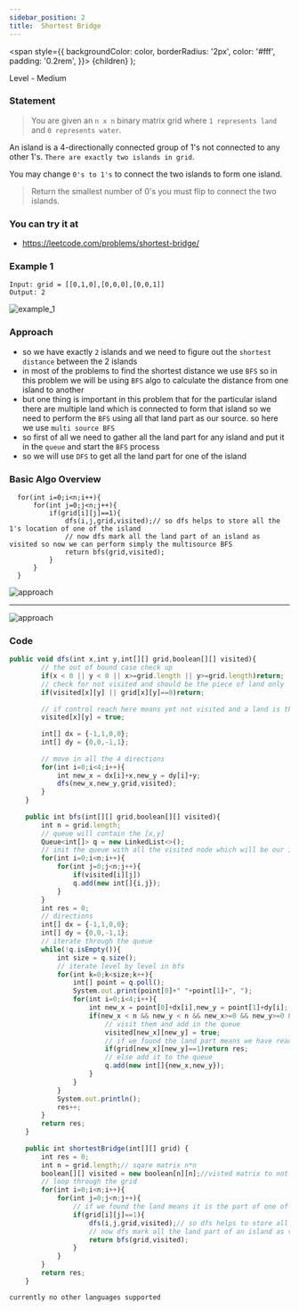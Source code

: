 ```yaml
---
sidebar_position: 2 
title:  Shortest Bridge
---
```



  <span
    style={{
      backgroundColor: color,
      borderRadius: '2px',
      color: '#fff',
      padding: '0.2rem',
    }}>
    {children}
  </span>
);

Level - <Highlight color="#fece2f">Medium</Highlight>

### Statement

> You are given an `n x n` binary matrix grid where `1 represents land` and `0 represents water`.

An island is a 4-directionally connected group of 1's not connected to any other 1's. `There are exactly two islands in grid`.

You may change `0's to 1's` to connect the two islands to form one island.

> Return the smallest number of 0's you must flip to connect the two islands.

### You can try it at

- https://leetcode.com/problems/shortest-bridge/

### Example 1

```
Input: grid = [[0,1,0],[0,0,0],[0,0,1]]
Output: 2
```
![example_1](../image/eg1.png)

### Approach

- so we have exactly `2` islands and we need to figure out the `shortest distance` between the 2 islands
- in most of the problems to find the shortest distance we use `BFS` so in this problem we will be using `BFS` algo to calculate the distance from one island to another
- but one thing is important in this problem that for the particular island there are multiple land which is connected to form that island so we need to perform the `BFS` using all that land part as our source. so here we use `multi source BFS`
- so first of all we need to gather all the land part for any island and put it in the `queue` and start the `BFS` process
- so we will use `DFS` to get all the land part for one of the island

### Basic Algo Overview

```
  for(int i=0;i<n;i++){
      for(int j=0;j<n;j++){
          if(grid[i][j]==1){
              dfs(i,j,grid,visited);// so dfs helps to store all the 1's location of one of the island
              // now dfs mark all the land part of an island as visited so now we can perform simply the multisource BFS 
              return bfs(grid,visited);
          }
      }   
  }

```

![approach](https://share.sketchpad.app/22/79a-e306-c951cb.png)

----------------

![approach](https://share.sketchpad.app/22/7ec-7003-929b22.png)

### Code 

<Tabs>
<TabItem value="java" label="Java">

```js
public void dfs(int x,int y,int[][] grid,boolean[][] visited){
        // the out of bound case check up
        if(x < 0 || y < 0 || x>=grid.length || y>=grid.length)return; 
        // check for not visited and should be the piece of land only
        if(visited[x][y] || grid[x][y]==0)return;
        
        // if control reach here means yet not visited and a land is there so include it into visited matrix
        visited[x][y] = true;
        
        int[] dx = {-1,1,0,0};
        int[] dy = {0,0,-1,1};
        
        // move in all the 4 directions
        for(int i=0;i<4;i++){
            int new_x = dx[i]+x,new_y = dy[i]+y;
            dfs(new_x,new_y,grid,visited);    
        }
    }
    
    public int bfs(int[][] grid,boolean[][] visited){
        int n = grid.length;
        // queue will contain the [x,y]
        Queue<int[]> q = new LinkedList<>();
        // init the queue with all the visited node which will be our initial node for multisource bfs means all our source
        for(int i=0;i<n;i++){
            for(int j=0;j<n;j++){
                if(visited[i][j])
                q.add(new int[]{i,j});
            }
        }
        int res = 0;
        // directions
        int[] dx = {-1,1,0,0};
        int[] dy = {0,0,-1,1};
        // iterate through the queue
        while(!q.isEmpty()){
            int size = q.size();
            // iterate level by level in bfs
            for(int k=0;k<size;k++){
                int[] point = q.poll();
                System.out.print(point[0]+" "+point[1]+", ");
                for(int i=0;i<4;i++){
                    int new_x = point[0]+dx[i],new_y = point[1]+dy[i];
                    if(new_x < n && new_y < n && new_x>=0 && new_y>=0 && !visited[new_x][new_y]){
                        // visit them and add in the queue
                        visited[new_x][new_y] = true;
                        // if we found the land part means we have reached to another island
                        if(grid[new_x][new_y]==1)return res;
                        // else add it to the queue
                        q.add(new int[]{new_x,new_y});
                    }
                }
            }
            System.out.println();
            res++;
        }
        return res;
    }
    
    public int shortestBridge(int[][] grid) {
        int res = 0;
        int n = grid.length;// sqare matrix n*n
        boolean[][] visited = new boolean[n][n];//visted matrix to not repeat the same process to prevent the infinite loop
        // loop through the grid 
        for(int i=0;i<n;i++){
            for(int j=0;j<n;j++){
                // if we found the land means it is the part of one of the island so perform dfs so that we can get all the land part which belongs to one of that island
                if(grid[i][j]==1){
                    dfs(i,j,grid,visited);// so dfs helps to store all the 1's location of one of the island
                    // now dfs mark all the land part of an island as visited so now we can perform simply the multisource BFS 
                    return bfs(grid,visited);
                }
            }   
        }
        return res;
    }

```

</TabItem>

<TabItem value="other" label="Other">

```
currently no other languages supported
```

</TabItem>

</Tabs>